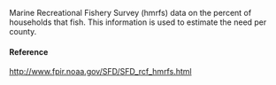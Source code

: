 Marine Recreational Fishery Survey (hmrfs) data on the percent of households that fish. This information is used to estimate the need per county.

#### Reference

[http://www.fpir.noaa.gov/SFD/SFD_rcf_hmrfs.html](http://www.fpir.noaa.gov/SFD/SFD_rcf_hmrfs.html)